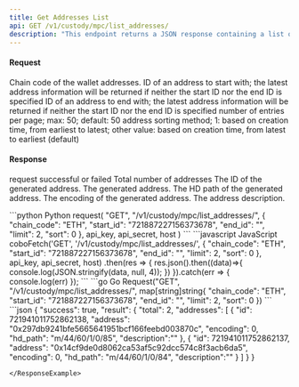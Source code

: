 ```yaml
---
title: Get Addresses List
api: GET /v1/custody/mpc/list_addresses/ 
description: "This endpoint returns a JSON response containing a list of wallet addresses and their associated information. The endpoint takes in a chain code and optional parameters for pagination and sorting. The response includes the total count of addresses and a list of addresses with their respective ID, address, encoding, and HD path."
---
```

#### Request
<ParamField query="chain_code" type="String" required>Chain code of the wallet addresses.</ParamField>
<ParamField query="start_id" type="String" >ID of an address to start with; the latest address information will be returned if neither the start ID nor the end ID is specified</ParamField>
<ParamField query="end_id" type="String" >ID of an address to end with; the latest address information will be returned if neither the start ID nor the end ID is specified</ParamField>
<ParamField query="limit" type="Int" >number of entries per page; max: 50; default: 50</ParamField>
<ParamField query="sort" type="Int" >address sorting method; 1: based on creation time, from earliest to latest; other value: based on creation time, from latest to earliest (default)</ParamField>

#### Response
<ResponseField name="success" type="bool">request successful or failed</ResponseField>
   <ResponseField name="result" type="object">
      <Expandable title="object">
        <ResponseField name="total" type="Int" >Total number of addresses</ResponseField>
        <ResponseField name="addresses" type="object[]">
            <Expandable title="object">
                <ResponseField name="id" type="String" >The ID of the generated address.</ResponseField>
                <ResponseField name="address" type="String" >The generated address.</ResponseField>
                <ResponseField name="hd_path" type="String" >The HD path of the generated address.</ResponseField>
                <ResponseField name="encoding" type="Int" >The encoding of the generated address.</ResponseField>
                <ResponseField name="description" type="String" >The address description.</ResponseField>
            </Expandable>
        </ResponseField>
      </Expandable>
</ResponseField>

<RequestExample>
```python Python
request(
    "GET",
    "/v1/custody/mpc/list_addresses/",
    {
        "chain_code": "ETH",
        "start_id": "721887227156373678",
        "end_id": "",
        "limit": 2,
        "sort": 0
    },
    api_key, api_secret, host
)
```
```javascript JavaScript
coboFetch('GET', '/v1/custody/mpc/list_addresses/', {
    "chain_code": "ETH",
    "start_id": "721887227156373678",
    "end_id": "",
    "limit": 2,
    "sort": 0
}, api_key, api_secret, host)
    .then(res => {
        res.json().then((data)=>{
            console.log(JSON.stringify(data, null, 4));
        })
    }).catch(err => {
        console.log(err)
    });
```
```go Go
Request("GET", "/v1/custody/mpc/list_addresses/", map[string]string{
    "chain_code": "ETH",
    "start_id": "721887227156373678",
    "end_id": "",
    "limit": 2,
    "sort": 0
})
```
</RequestExample>

<ResponseExample>
```json
{
 "success": true,
 "result": {
      "total": 2,
      "addresses": [
        {
          "id": 721941011752862138,
          "address": "0x297db9241bfe5665641951bcf166feebd003870c",
          "encoding": 0,
          "hd_path": "m/44/60/1/0/85",
          "description":""
        },
        {
          "id": 721941011752862137,
          "address": "0x14cf9de0d8062ca53af5c92dcc574c8f3acb6da5",
          "encoding": 0,
          "hd_path": "m/44/60/1/0/84",
          "description":""
        }
      ]
  }
}


```
</ResponseExample>
